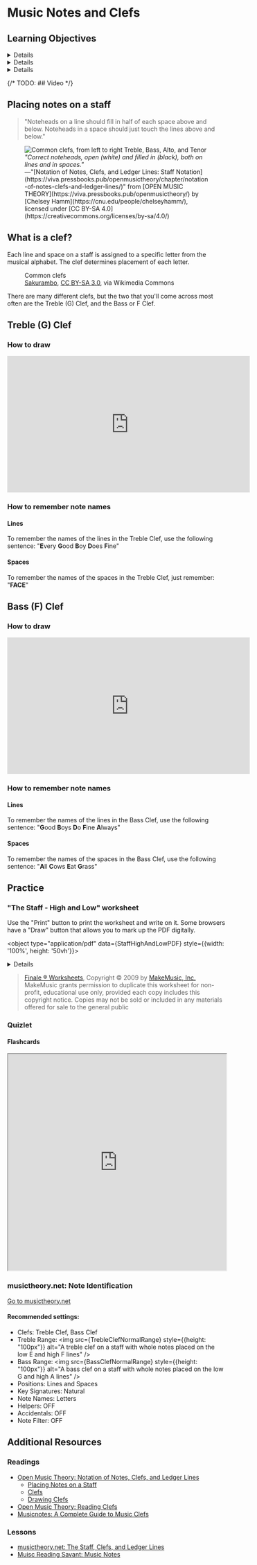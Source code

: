 


# Music Notes and Clefs

## Learning Objectives

<Details summary="1.B Identify and draw the Treble (G) Clef and Bass (F) Clef.">
Students can identify and draw a Treble (G) Clef and Bass (F) Clef.
</Details>

<Details summary="1.C Explain how clefs help us identify pitches on the staff.">
Students can explain how clefs help us identify pitches on the staff.
</Details>

<Details summary="1.D Identify and notate pitches on a staff with Treble (G) Clef and Bass (F) Clef with the musical alphabet">
Students can idenity and notate pitches on a staff with Treble (G) Clef and Bass (F) Clef using the musical alphabet.
</Details>

{/* TODO: ## Video */}

## Placing notes on a staff

> "Noteheads on a line should fill in half of each space above and below. Noteheads in a space should just touch the lines above and below."

<figure class="card card__body">
  <div class="darkmodeWhiteBackground">
    <img
      src={CorrectNoteheads} 
      alt="Common clefs, from left to right Treble, Bass, Alto, and Tenor"
      className="card__image"
    />
  </div>
  <figcaption>
        <cite class="card__body">"Correct noteheads, open (white) and filled in (black), both on lines and in spaces."</cite>
        <footer class="card__footer">
          —"[Notation of Notes, Clefs, and Ledger Lines: Staff Notation](https://viva.pressbooks.pub/openmusictheory/chapter/notation-of-notes-clefs-and-ledger-lines/)" from [OPEN MUSIC THEORY](https://viva.pressbooks.pub/openmusictheory/) by [Chelsey Hamm](https://cnu.edu/people/chelseyhamm/), licensed under [CC BY-SA 4.0](https://creativecommons.org/licenses/by-sa/4.0/)
        </footer>
    </figcaption>
</figure>

## What is a clef?

Each line and space on a staff is assigned to a specific letter from the musical alphabet. The clef determines placement of each letter.

<figure class="card card__body">
  <div class="darkmodeWhiteBackground">
    <CommonClefsSVG 
      alt="Common clefs, from left to right Treble, Bass, Alto, and Tenor"
      className="card__image fillWhite"
    />
  </div>
  <figcaption>
        Common clefs
        <footer class="card__footer">
          <a href="https://commons.wikimedia.org/wiki/File:Common_clefs.svg">Sakurambo</a>, <a href="http://creativecommons.org/licenses/by-sa/3.0/">CC BY-SA 3.0</a>, via Wikimedia Commons
        </footer>
    </figcaption>
</figure>

There are many different clefs, but the two that you'll come across most often are the Treble (G) Clef, and the Bass or F Clef.

## Treble (G) Clef

### How to draw

<iframe width="560" height="315" src="https://www.youtube-nocookie.com/embed/ZDGhR6EeKw4?si=SRpwjQtBKSoByXNV&amp;start=9" title="YouTube video player" frameborder="0" allow="accelerometer; autoplay; clipboard-write; encrypted-media; gyroscope; picture-in-picture; web-share" allowfullscreen></iframe>

### How to remember note names

#### Lines

To remember the names of the lines in the Treble Clef, use the following sentence: "**E**very **G**ood **B**oy **D**oes **F**ine"

#### Spaces

To remember the names of the spaces in the Treble Clef, just remember: "**FACE**"

## Bass (F) Clef

### How to draw

<iframe width="560" height="315" src="https://www.youtube-nocookie.com/embed/ZDGhR6EeKw4?si=Gvv51hrFp5N8XAZ_&amp;start=134" title="YouTube video player" frameborder="0" allow="accelerometer; autoplay; clipboard-write; encrypted-media; gyroscope; picture-in-picture; web-share" allowfullscreen></iframe>

### How to remember note names

#### Lines

To remember the names of the lines in the Bass Clef, use the following sentence: "**G**ood **B**oys **D**o **F**ine **A**lways"

#### Spaces

To remember the names of the spaces in the Bass Clef, use the following sentence: "**A**ll **C**ows **E**at **G**rass"

## Practice

### "The Staff - High and Low" worksheet

<Admonition type="tip">
  Use the "Print" button to print the worksheet and write on it. Some browsers have a "Draw" button that allows you to mark up the PDF digitally.
</Admonition>

<object type="application/pdf" data={StaffHighAndLowPDF} style={{width: '100%', height: '50vh'}}></object>

<Details summary="Answer Key">
  <object type="application/pdf" data={StaffHighAndLowAnswerKeyPDF} style={{width: '100%', height: '50vh'}}></object>
</Details>

> <a href="https://usermanuals.finalemusic.com/Finale2012Mac/Content/Finale/Worksheets1.htm">Finale ® Worksheets</a>, Copyright © 2009 by <a href="https://www.makemusic.com/">MakeMusic, Inc.</a>
MakeMusic grants permission to duplicate this worksheet for non-profit, educational use only, provided each copy includes this copyright notice.
Copies may not be sold or included in any materials offered for sale to the general public

### Quizlet

#### Flashcards

<iframe src="https://quizlet.com/833614794/flashcards/embed?i=4jdgf1&x=1jj1" height="500" width="100%" style={{border: 0}}></iframe>

### musictheory.net: Note Identification

<a className="button button--outline button--info" href="https://www.musictheory.net/exercises/note">Go to musictheory.net</a>

#### Recommended settings:
- Clefs: Treble Clef, Bass Clef
- Treble Range: <img src={TrebleClefNormalRange} style={{height: "100px"}} alt="A treble clef on a staff with whole notes placed on the low E and high F lines" />
- Bass Range: <img src={BassClefNormalRange} style={{height: "100px"}} alt="A bass clef on a staff with whole notes placed on the low G and high A lines" />
- Positions: Lines and Spaces
- Key Signatures: Natural
- Note Names: Letters
- Helpers: OFF
- Accidentals: OFF
- Note Filter: OFF

## Additional Resources

### Readings
- [Open Music Theory: Notation of Notes, Clefs, and Ledger Lines](https://viva.pressbooks.pub/openmusictheory/chapter/notation-of-notes-clefs-and-ledger-lines/)
  - [Placing Notes on a Staff](https://viva.pressbooks.pub/openmusictheory/chapter/notation-of-notes-clefs-and-ledger-lines/#chapter-29-section-3)
  - [Clefs](https://viva.pressbooks.pub/openmusictheory/chapter/notation-of-notes-clefs-and-ledger-lines/#chapter-29-section-6)
  - [Drawing Clefs](https://viva.pressbooks.pub/openmusictheory/chapter/notation-of-notes-clefs-and-ledger-lines/#chapter-29-section-7)
- [Open Music Theory: Reading Clefs](https://viva.pressbooks.pub/openmusictheory/chapter/clefs/)
- [Musicnotes: A Complete Guide to Music Clefs](https://www.musicnotes.com/blog/a-complete-guide-to-musical-clefs-what-are-they-and-how-to-use-them/)

### Lessons
- [musictheory.net: The Staff, Clefs, and Ledger Lines](https://www.musictheory.net/lessons/10)
- [Muisc Reading Savant: Music Notes](https://www.musicreadingsavant.com/music-notes/)